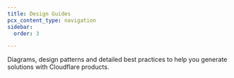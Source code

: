 ```yaml
---
title: Design Guides
pcx_content_type: navigation
sidebar:
  order: 3

---
```



<Description>

Diagrams, design patterns and detailed best practices to help you generate solutions with Cloudflare products. 
</Description>

<Render file="description-of-design-guides" product="reference-architecture" /> <br/>

<DirectoryListing />
